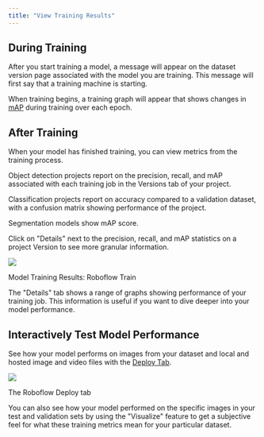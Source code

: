 ```yaml
---
title: "View Training Results"
---
```


## During Training

After you start training a model, a message will appear on the dataset version page associated with the model you are training. This message will first say that a training machine is starting.

When training begins, a training graph will appear that shows changes in [mAP](https://blog.roboflow.com/mean-average-precision/) during training over each epoch.

## After Training

When your model has finished training, you can view metrics from the training process.

Object detection projects report on the precision, recall, and mAP associated with each training job in the Versions tab of your project.

Classification projects report on accuracy compared to a validation dataset, with a confusion matrix showing performance of the project.

Segmentation models show mAP score.

Click on "Details" next to the precision, recall, and mAP statistics on a project Version to see more granular information.

![](/images/train/image.png)

Model Training Results: Roboflow Train

The "Details" tab shows a range of graphs showing performance of your training job. This information is useful if you want to dive deeper into your model performance.

## Interactively Test Model Performance

See how your model performs on images from your dataset and local and hosted image and video files with the [Deploy Tab](https://blog.roboflow.com/deploy-tab/).

![](/images/train/image.png)

The Roboflow Deploy tab

You can also see how your model performed on the specific images in your test and validation sets by using the "Visualize" feature to get a subjective feel for what these training metrics mean for your particular dataset.